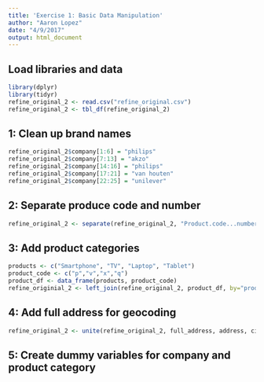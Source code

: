 ```yaml
---
title: 'Exercise 1: Basic Data Manipulation'
author: "Aaron Lopez"
date: "4/9/2017"
output: html_document
---
```


## Load libraries and data
```r

library(dplyr)
library(tidyr)
refine_original_2 <- read.csv("refine_original.csv")
refine_original_2 <- tbl_df(refine_original_2)

```

## 1: Clean up brand names

```r

refine_original_2$company[1:6] = "philips"
refine_original_2$company[7:13] = "akzo"
refine_original_2$company[14:16] = "philips"
refine_original_2$company[17:21] = "van houten"
refine_original_2$company[22:25] = "unilever"

```

## 2: Separate produce code and number

```r

refine_original_2 <- separate(refine_original_2, "Product.code...number", c("product_code", "product_number"), sep = "-")

```

## 3: Add product categories

```r

products <- c("Smartphone", "TV", "Laptop", "Tablet")
product_code <- c("p","v","x","q")
product_df <- data_frame(products, product_code)
refine_originial_2 <- left_join(refine_original_2, product_df, by="product_code")

```

## 4: Add full address for geocoding

```r

refine_original_2 <- unite(refine_original_2, full_address, address, city, country, sep = ", ", remove = FALSE)

```
## 5: Create dummy variables for company and product category


